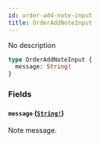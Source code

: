 ```yaml
---
id: order-add-note-input
title: OrderAddNoteInput
---
```


No description

```graphql
type OrderAddNoteInput {
  message: String!
}
```

### Fields

#### `message` ([`String!`](../../../developer/api-reference/scalars/string))

Note message.
